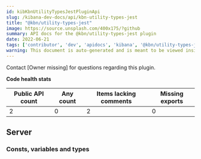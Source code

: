```yaml
---
id: kibKbnUtilityTypesJestPluginApi
slug: /kibana-dev-docs/api/kbn-utility-types-jest
title: "@kbn/utility-types-jest"
image: https://source.unsplash.com/400x175/?github
summary: API docs for the @kbn/utility-types-jest plugin
date: 2022-06-21
tags: ['contributor', 'dev', 'apidocs', 'kibana', '@kbn/utility-types-jest']
warning: This document is auto-generated and is meant to be viewed inside our experimental, new docs system. Reach out in #docs-engineering for more info.
---
```




Contact [Owner missing] for questions regarding this plugin.

**Code health stats**

| Public API count  | Any count | Items lacking comments | Missing exports |
|-------------------|-----------|------------------------|-----------------|
| 2 | 0 | 2 | 0 |

## Server

### Consts, variables and types
<DocDefinitionList data={kbnUtilityTypesJestObj.server.misc}/>

